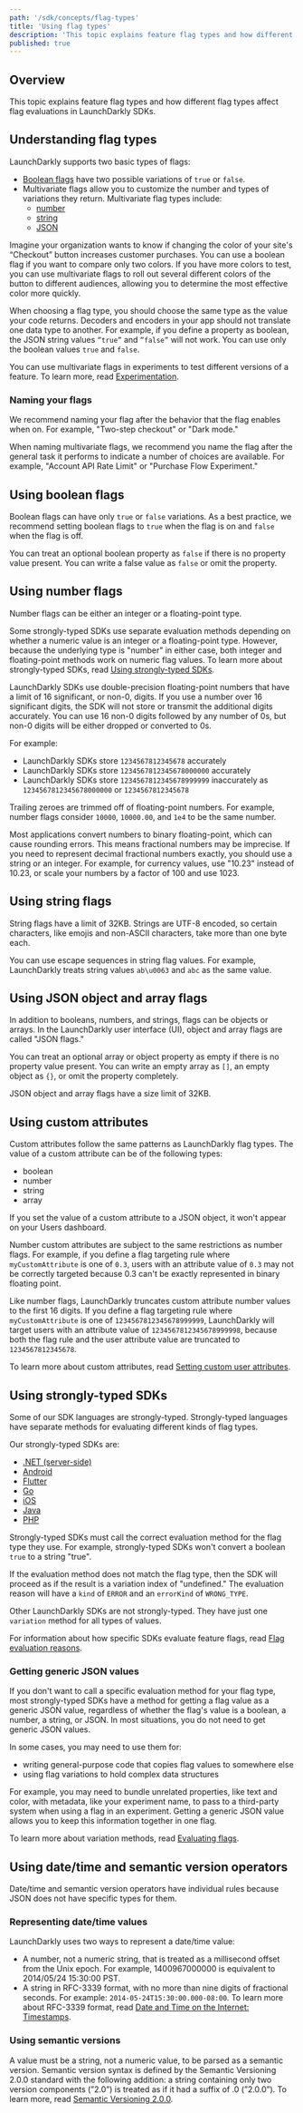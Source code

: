 ```yaml
---
path: '/sdk/concepts/flag-types'
title: 'Using flag types'
description: 'This topic explains feature flag types and how different flag types affect flag evaluations in different LaunchDarkly SDKs.'
published: true
---
```


## Overview

This topic explains feature flag types and how different flag types affect flag evaluations in LaunchDarkly SDKs.

## Understanding flag types

LaunchDarkly supports two basic types of flags:
- [Boolean flags](#using-boolean-flags) have two possible variations of `true` or `false`.
- Multivariate flags allow you to customize the number and types of variations they return. Multivariate flag types include:
    - [number](#using-number-flags)
    - [string](#using-string-flags)
    - [JSON](#using-json-object-and-array-flags)

Imagine your organization wants to know if changing the color of your site's “Checkout” button increases customer purchases. You can use a boolean flag if you want to compare only two colors. If you have more colors to test, you can use multivariate flags to roll out several different colors of the button to different audiences, allowing you to determine the most effective color more quickly.

When choosing a flag type, you should choose the same type as the value your code returns. Decoders and encoders in your app should not translate one data type to another. For example, if you define a property as boolean, the JSON string values `”true”` and `”false”` will not work. You can use only the boolean values `true` and `false`.

You can use multivariate flags in experiments to test different versions of a feature. To learn more, read [Experimentation](/home/experimentation).

### Naming your flags

We recommend naming your flag after the behavior that the flag enables when on. For example, "Two-step checkout" or "Dark mode."

When naming multivariate flags, we recommend you name the flag after the general task it performs to indicate a number of choices are available. For example, "Account API Rate Limit" or "Purchase Flow Experiment."

## Using boolean flags

Boolean flags can have only `true` or `false` variations. As a best practice, we recommend setting boolean flags to `true` when the flag is on and `false` when the flag is off.

You can treat an optional boolean property as `false` if there is no property value present. You can write a false value as `false` or omit the property.

## Using number flags

Number flags can be either an integer or a floating-point type.

Some strongly-typed SDKs use separate evaluation methods depending on whether a numeric value is an integer or a floating-point type. However, because the underlying type is "number" in either case, both integer and floating-point methods work on numeric flag values. To learn more about strongly-typed SDKs, read [Using strongly-typed SDKs](#using-strongly-typed-sdks).

LaunchDarkly SDKs use double-precision floating-point numbers that have a limit of 16 significant, or non-0, digits. If you use a number over 16 significant digits, the SDK will not store or transmit the additional digits accurately. You can use 16 non-0 digits followed by any number of 0s, but non-0 digits will be either dropped or converted to 0s.

For example:

- LaunchDarkly SDKs store `1234567812345678` accurately
- LaunchDarkly SDKs store `1234567812345678000000` accurately
- LaunchDarkly SDKs store `1234567812345678999999` inaccurately as `1234567812345678000000` or `1234567812345678`

Trailing zeroes are trimmed off of floating-point numbers. For example, number flags consider `10000`, `10000.00`, and `1e4` to be the same number.

Most applications convert numbers to binary floating-point, which can cause rounding errors. This means fractional numbers may be imprecise. If you need to represent decimal fractional numbers exactly, you should use a string or an integer. For example, for currency values, use "10.23" instead of 10.23, or scale your numbers by a factor of 100 and use 1023.

## Using string flags

String flags have a limit of 32KB. Strings are UTF-8 encoded, so certain characters, like emojis and non-ASCII characters, take more than one byte each.

You can use escape sequences in string flag values. For example, LaunchDarkly treats string values `ab\u0063` and `abc` as the same value.

## Using JSON object and array flags

In addition to booleans, numbers, and strings, flags can be objects or arrays. In the LaunchDarkly user interface (UI), object and array flags are called "JSON flags."

You can treat an optional array or object property as empty if there is no property value present. You can write an empty array as `[]`, an empty object as `{}`, or omit the property completely.

JSON object and array flags have a size limit of 32KB.

## Using custom attributes

Custom attributes follow the same patterns as LaunchDarkly flag types. The value of a custom attribute can be of the following types:

* boolean
* number
* string
* array

If you set the value of a custom attribute to a JSON object, it won't appear on your Users dashboard.

Number custom attributes are subject to the same restrictions as number flags. For example, if you define a flag targeting rule where `myCustomAttribute` is one of `0.3`, users with an attribute value of `0.3` may not be correctly targeted because 0.3 can't be exactly represented in binary floating point.

Like number flags, LaunchDarkly truncates custom attribute number values to the first 16 digits. If you define a flag targeting rule where `myCustomAttribute` is one of `1234567812345678999999`, LaunchDarkly will target users with an attribute value of `1234567812345678999998`, because both the flag rule and the user attribute value are truncated to `1234567812345678`.

To learn more about custom attributes, read [Setting custom user attributes](/home/users/attributes#setting-custom-user-attributes).

## Using strongly-typed SDKs

Some of our SDK languages are strongly-typed. Strongly-typed languages have separate methods for evaluating different kinds of flag types.

Our strongly-typed SDKs are:

- [.NET (server-side)](/sdk/server-side/dotnet)
- [Android](/sdk/client-side/android)
- [Flutter](/sdk/client-side/flutter)
- [Go](/sdk/server-side/go)
- [iOS](/sdk/client-side/ios)
- [Java](/sdk/server-side/java)
- [PHP](/sdk/server-side/php)

Strongly-typed SDKs must call the correct evaluation method for the flag type they use. For example, strongly-typed SDKs won't convert a boolean `true` to a string "true".

If the evaluation method does not match the flag type, then the SDK will proceed as if the result is a variation index of "undefined." The evaluation reason will have a `kind` of `ERROR` and an `errorKind` of `WRONG_TYPE`.

Other LaunchDarkly SDKs are not strongly-typed. They have just one `variation` method for all types of values.

For information about how specific SDKs evaluate feature flags, read [Flag evaluation reasons](/sdk/features/evaluation-reasons).

### Getting generic JSON values

If you don't want to call a specific evaluation method for your flag type, most strongly-typed SDKs have a method for getting a flag value as a generic JSON value, regardless of whether the flag's value is a boolean, a number, a string, or JSON. In most situations, you do not need to get generic JSON values.

In some cases, you may need to use them for:

- writing general-purpose code that copies flag values to somewhere else
- using flag variations to hold complex data structures

For example, you may need to bundle unrelated properties, like text and color, with metadata, like your experiment name, to pass to a third-party system when using a flag in an experiment. Getting a generic JSON value allows you to keep this information together in one flag.

To learn more about variation methods, read [Evaluating flags](/sdk/features/evaluating).

## Using date/time and semantic version operators

Date/time and semantic version operators have individual rules because JSON does not have specific types for them.

### Representing date/time values

LaunchDarkly uses two ways to represent a date/time value:

- A number, not a numeric string, that is treated as a millisecond offset from the Unix epoch. For example, 1400967000000 is equivalent to 2014/05/24 15:30:00 PST.
- A string in RFC-3339 format, with no more than nine digits of fractional seconds. For example: `2014-05-24T15:30:00.000-08:00`. To learn more about RFC-3339 format, read [Date and Time on the Internet: Timestamps](https://datatracker.ietf.org/doc/html/rfc3339).

### Using semantic versions

A value must be a string, not a numeric value, to be parsed as a semantic version. Semantic version syntax is defined by the Semantic Versioning 2.0.0 standard with the following addition: a string containing only two version components (”2.0”) is treated as if it had a suffix of .0 (”2.0.0”). To learn more, read [Semantic Versioning 2.0.0](https://semver.org/).
